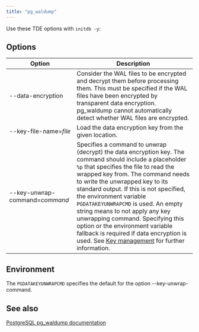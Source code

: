 ```yaml
---
title: "pg_waldump"
---
```


Use these TDE options with `initdb -y`:

## Options

| Option | Description | 
| ------- | ---------- |
| --data-encryption | Consider the WAL files to be encrypted and decrypt them before processing them. This must be specified if the WAL files have been encrypted by transparent data encryption. pg_waldump cannot automatically detect whether WAL files are encrypted. |
| --key-file-name=*file* | Load the data encryption key from the given location.
| --key-unwrap-command=*command* | Specifies a command to unwrap (decrypt) the data encryption key. The command should include a placeholder ``%p`` that specifies the file to read the wrapped key from. The command needs to write the unwrapped key to its standard output. If this is not specified, the environment variable ``PGDATAKEYUNWRAPCMD`` is used. An empty string means to not apply any key unwrapping command. Specifying this option or the environment variable fallback is required if data encryption is used. See [Key management](/tde/latest/#key-management) for further information. |


## Environment

The ``PGDATAKEYUNWRAPCMD`` specifies the default for the option --key-unwrap-command.

## See also
[PostgreSQL pg_waldump documentation](https://www.postgresql.org/docs/15/pgwaldump.html)